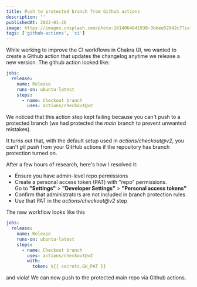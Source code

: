 ```yaml
---
title: Push to protected branch from Github actions
description: ''
publishedAt: 2022-01-26
image: https://images.unsplash.com/photo-1614064641938-3bbee52942c7?ixlib=rb-1.2.1&ixid=MnwxMjA3fDB8MHxwaG90by1wYWdlfHx8fGVufDB8fHx8&auto=format&fit=crop&w=2340&q=80
tags: ['github-actions', 'ci']
---
```


While working to improve the CI workflows in Chakra UI, we wanted to create a Github action that updates the changelog anytime we release a new version. The github action looked like:

```yaml
jobs:
  release:
    name: Release
    runs-on: ubuntu-latest
    steps:
      - name: Checkout branch
        uses: actions/checkout@v2
```

We noticed that this action step kept failing because you can't push to a protected branch (we had protected the *main* branch to prevent unwanted mistakes).

It turns out that, with the default setup used in *actions/checkout@v2*, you can't *git push* from your GitHub actions if the repository has branch protection turned on.

After a few hours of research, here's how I resolved it:

- Ensure you have admin-level repo permissions
- Create a personal access token (PAT) with "repo" permissions. <br/> Go to **"Settings"** > **"Developer Settings"** > **"Personal access tokens"**
- Confirm that administrators are not included in branch protection rules
- Use that PAT in the *actions/checkout@v2* step

The new workflow looks like this

```yaml
jobs:
  release:
    name: Release
    runs-on: ubuntu-latest
    steps:
      - name: Checkout branch
        uses: actions/checkout@v2
        with:
          token: ${{ secrets.GH_PAT }}
```

and viola! We can now push to the protected main repo via Github actions.
